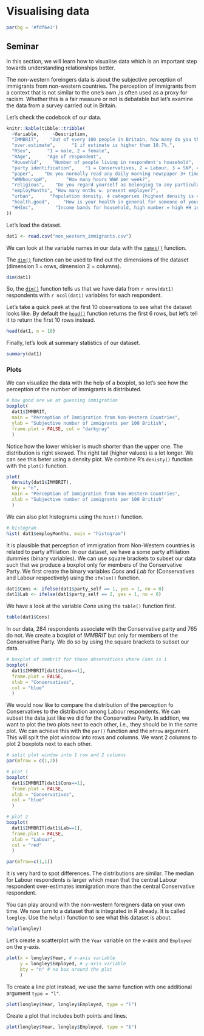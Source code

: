 # Visualising data

```r
par(bg = '#fdf6e3')
```

## Seminar

In this section, we will learn how to visualise data which is an important step towards understanding relationships better.

The non-western foreingers data is about the subjective perception of immigrants from non-western countries. The perception of immigrants from a context that is not similar to the one's own ,is often used as a proxy for racism. Whether this is a fair measure or not is debatable but let's examine the data from a survey carried out in Britain. 

Let's check the codebook of our data.

```r
knitr::kable(tibble::tribble(
  ~Variable,     ~Description,
  "IMMBRIT",    "Out of every 100 people in Britain, how many do you think are immigrants from non-western countries?",
  "over.estimate",      "1 if estimate is higher than 10.7%.",
  "RSex",      "1 = male, 2 = female",
  "RAge",      "Age of respondent",
  "Househld",    "Number of people living in respondent's household",
  "party identification",    "1 = Conservatives, 2 = Labour, 3 = SNP, 4 = Greens, 5 = Ukip, 6 = BNP, 7 = other",
  "paper",    "Do you normally read any daily morning newspaper 3+ times/week?",
  "WWWhourspW",       "How many hours WWW per week?",
  "religious",    "Do you regard yourself as belonging to any particular religion?",
  "employMonths", "How many mnths w. present employer?",
  "urban",      "Population density, 4 categories (highest density is 4, lowest is 1)",
  "health.good",     "How is your health in general for someone of your age? (0: bad, 1: fair, 2: fairly good, 3: good)",
  "HHInc",        "Income bands for household, high number = high HH income"
))
```

Let's load the dataset.

```r
dat1 <- read.csv("non_western_immigrants.csv")
```

We can look at the variable names in our data with the [`names()`](http://bit.ly/R_names) function. 

The [`dim()`](http://bit.ly/R_dim) function can be used to find out the dimensions of the dataset (dimension 1 = rows, dimension 2 = columns).

```r
dim(dat1)
```

So, the [`dim()`](http://bit.ly/R_dim) function tells us that we have data from `r nrow(dat1)` respondents with `r ncol(dat1)` variables for each respondent.

Let's take a quick peek at the first 10 observations to see what the dataset looks like. By default the [`head()`](http://bit.ly/R_head) function returns the first 6 rows, but let's tell it to return the first 10 rows instead.

```r
head(dat1, n = 10)
```

Finally, let's look at summary statistics of our dataset.

```r
summary(dat1)
```

### Plots

We can visualize the data with the help of a boxplot, so let's see how the perception of the number of immigrants is distributed. 

```r
# how good are we at guessing immigration
boxplot(
  dat1$IMMBRIT, 
  main = "Perception of Immigration from Non-Western Countries",
  ylab = "Subjective number of immigrants per 100 British", 
  frame.plot = FALSE, col = "darkgray"
  )
```

Notice how the lower whisker is much shorter than the upper one. The distribution is right skewed. The right tail (higher values) is a lot longer. We can see this beter using a density plot. We combine R's `denisty()` function with the `plot()` function.

```r
plot(
  density(dat1$IMMBRIT),
  bty = "n",
  main = "Perception of Immigration from Non-Western Countries",
  xlab = "Subjective number of immigrants per 100 British"
  )
```


We can also plot histograms using the `hist()` function.

```r
# histogram
hist( dat1$employMonths, main = "histogram")
```

It is plausible that perception of immigration from Non-Western countries is related to party affiliation. In our dataset, we have a some party affiliation dummies (binary variables). We can use square brackets to subset our data such that we produce a boxplot only for members of the Conservative Party. We first create the binary variables *Cons* and *Lab* for (Conservatives and Labour respectively) using the `ifelse()` function.

```r
dat1$Cons <- ifelse(dat1$party_self == 1, yes = 1, no = 0)
dat1$Lab <- ifelse(dat1$party_self == 2, yes = 1, no = 0)
```

We have a look at the variable *Cons* using the `table()` function first.

```r
table(dat1$Cons)
```

In our data, 284 respondents associate with the Conservative party and 765 do not. We create a boxplot of *IMMBRIT* but only for members of the Conservative Party. We do so by using the square brackets to subset our data.

```r
# boxplot of immbrit for those observations where Cons is 1
boxplot(
  dat1$IMMBRIT[dat1$Cons==1],
  frame.plot = FALSE,
  xlab = "Conservatives",
  col = "blue"
  )
```


We would now like to compare the distribution of the perception fo Conservatives to the distribution among Labour respondents. We can subset the data just like we did for the Conservative Party. In addtion, we want to plot the two plots next to each other, i.e., they should be in the same plot. We can achieve this with the `par()` function and the `mfrow` argument. This will spilt the plot window into rows and columns. We want 2 columns to plot 2 boxplots next to each other. 

```r
# split plot window into 1 row and 2 columns
par(mfrow = c(1,2))

# plot 1
boxplot(
  dat1$IMMBRIT[dat1$Cons==1],
  frame.plot = FALSE,
  xlab = "Conservatives",
  col = "blue"
  )

# plot 2
boxplot(
  dat1$IMMBRIT[dat1$Lab==1],
  frame.plot = FALSE,
  xlab = "Labour",
  col = "red"
  )
```

```r
par(mfrow=c(1,1))
```

It is very hard to spot differences. The distributions are similar. The median for Labour respondents is larger which mean that the central Labour respondent over-estimates immigration more than the central Conservative respondent.

You can play around with the non-western foreigners data on your own time. We now turn to a dataset that is integrated in R already. It is called `longley`. Use the `help()` function to see what this dataset is about.

```r
help(longley)
```

Let's create a scatterplot with the `Year` variable on the x-axis and `Employed` on the y-axis.

```r
plot(x = longley$Year, # x-axis variable
     y = longley$Employed, # y-axis variable
     bty = "n" # no box around the plot
     )
```

To create a line plot instead, we use the same function with one additional argument `type = "l"`.

```r
plot(longley$Year, longley$Employed, type = "l")
```

Create a plot that includes both points and lines.

```r
plot(longley$Year, longley$Employed, type = "b")
```
